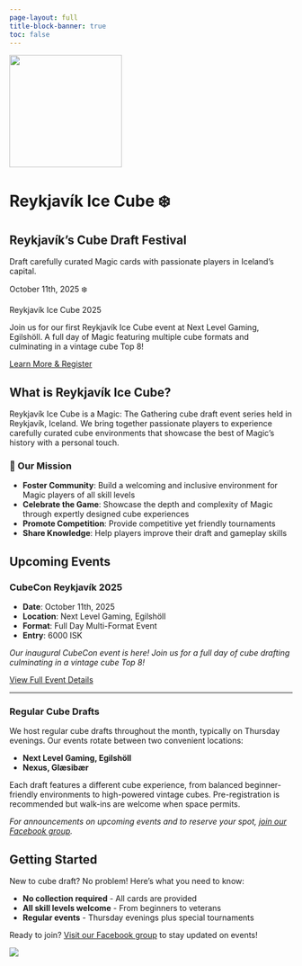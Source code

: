 ```yaml
---
page-layout: full
title-block-banner: true
toc: false
---
```


::: {.hero-banner .column-screen}
![](images/logo_white-bg.png){fig-alt="Reykjavík Ice Cube Logo" width="200px" .hero-logo}

# Reykjavík Ice Cube ❄️

## Reykjavík's Cube Draft Festival

Draft carefully curated Magic cards with passionate players in Iceland's capital.
:::

::: {.event-banner .column-screen}
::: {.event-content}
::: {.event-date}
October 11th, 2025 ❄️
:::

::: {.event-title}
Reykjavík Ice Cube 2025
:::

::: {.event-subtitle}
Join us for our first Reykjavík Ice Cube event at Next Level Gaming, Egilshöll. A full day of Magic featuring multiple cube formats and culminating in a vintage cube Top 8!
:::

[Learn More & Register](events.qmd){.event-cta}
:::
:::

::: {.page-layout .column-page}
::: {.main-content}

## What is Reykjavík Ice Cube?

Reykjavík Ice Cube is a Magic: The Gathering cube draft event series held in Reykjavík, Iceland. We bring together passionate players to experience carefully curated cube environments that showcase the best of Magic's history with a personal touch.

### 🎯 Our Mission

-   **Foster Community**: Build a welcoming and inclusive environment for Magic players of all skill levels
-   **Celebrate the Game**: Showcase the depth and complexity of Magic through expertly designed cube experiences
-   **Promote Competition**: Provide competitive yet friendly tournaments
-   **Share Knowledge**: Help players improve their draft and gameplay skills

::: {.events-section}
## Upcoming Events

::: {.featured-event}
### CubeCon Reykjavík 2025

-   **Date**: October 11th, 2025
-   **Location**: Next Level Gaming, Egilshöll
-   **Format**: Full Day Multi-Format Event
-   **Entry**: 6000 ISK

*Our inaugural CubeCon event is here! Join us for a full day of cube drafting culminating in a vintage cube Top 8!*

[View Full Event Details](events.qmd){.btn .btn-primary}
:::


-------------------------------------------------------------------------

### Regular Cube Drafts

We host regular cube drafts throughout the month, typically on Thursday evenings. Our events rotate between two convenient locations:

- **Next Level Gaming, Egilshöll**
- **Nexus, Glæsibær**

Each draft features a different cube experience, from balanced beginner-friendly environments to high-powered vintage cubes. Pre-registration is recommended but walk-ins are welcome when space permits.

*For announcements on upcoming events and to reserve your spot, [join our Facebook group](https://www.facebook.com/groups/mtgkubbur/).*

:::


## Getting Started

New to cube draft? No problem! Here's what you need to know:

-   **No collection required** - All cards are provided
-   **All skill levels welcome** - From beginners to veterans
-   **Regular events** - Thursday evenings plus special tournaments

Ready to join? [Visit our Facebook group](https://www.facebook.com/groups/mtgkubbur/) to stay updated on events!

:::

::: {.banner-sidebar}
![](images/photo-of-banner.png){fig-alt="Reykjavík Ice Cube Event Banner" .sidebar-banner}
:::

:::